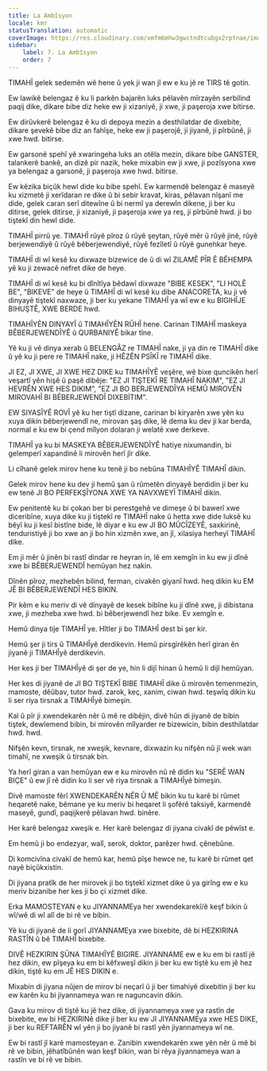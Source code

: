 ```yaml
---
title: La Ambîsyon
locale: kmr
statusTranslation: automatic
coverImage: https://res.cloudinary.com/xmfm6mhw3gwctndtcubgx2rptnae/image/upload/v1740337243/small_cover_educacion_fundamental_a051170f1c.webp
sidebar:
    label: 7. La Ambîsyon
    order: 7
---
```

TIMAHÎ gelek sedemên wê hene û yek ji wan jî ew e ku jê re TIRS tê gotin.

Ew lawikê belengaz ê ku li parkên bajarên luks pêlavên mîrzayên serbilind paqij dike, dikare bibe diz heke ew ji xizaniyê, ji xwe, ji paşeroja xwe bitirse.

Ew dirûvkerê belengaz ê ku di depoya mezin a desthilatdar de dixebite, dikare şevekê bibe diz an fahîşe, heke ew ji paşerojê, ji jiyanê, ji pîrbûnê, ji xwe hwd. bitirse.

Ew garsonê spehî yê xwaringeha luks an otêla mezin, dikare bibe GANSTER, talankerê bankê, an dizê pir nazik, heke mixabin ew ji xwe, ji pozîsyona xwe ya belengaz a garsonê, ji paşeroja xwe hwd. bitirse.

Ew kêzika biçûk hewl dide ku bibe spehî. Ew karmendê belengaz ê maseyê ku xizmetê ji xerîdaran re dike û bi sebir kravat, kiras, pêlavan nîşanî me dide, gelek caran serî ditewîne û bi nermî ya derewîn dikene, ji ber ku ditirse, gelek ditirse, ji xizaniyê, ji paşeroja xwe ya reş, ji pîrbûnê hwd. ji bo tiştekî din hewl dide.

TIMAHÎ pirrû ye. TIMAHÎ rûyê pîroz û rûyê şeytan, rûyê mêr û rûyê jinê, rûyê berjewendiyê û rûyê bêberjewendiyê, rûyê fezîletî û rûyê gunehkar heye.

TIMAHÎ di wî kesê ku dixwaze bizewice de û di wî ZILAMÊ PÎR Ê BÊHEMPA yê ku ji zewacê nefret dike de heye.

TIMAHÎ di wî kesê ku bi dînîtîya bêdawî dixwaze "BIBE KESEK", "LI HOLÊ BE", "BIKEVE" de heye û TIMAHÎ di wî kesê ku dibe ANACORETA, ku ji vê dinyayê tiştekî naxwaze, ji ber ku yekane TIMAHÎ ya wî ew e ku BIGIHÎJE BIHUŞTÊ, XWE BERDE hwd.

TIMAHÎYÊN DINYAYÎ û TIMAHÎYÊN RÛHÎ hene. Carinan TIMAHÎ maskeya BÊBERJEWENDÎYÊ û QURBANIYÊ bikar tîne.

Yê ku ji vê dinya xerab û BELENGÂZ re TIMAHÎ nake, ji ya din re TIMAHÎ dike û yê ku ji pere re TIMAHÎ nake, ji HÊZÊN PSÎKÎ re TIMAHÎ dike.

JI EZ, JI XWE, JI XWE HEZ DIKE ku TIMAHÎYÊ veşêre, wê bixe quncikên herî veşartî yên hişê û paşê dibêje: "EZ JI TIŞTEKÎ RE TIMAHÎ NAKIM", "EZ JI HEVRÊN XWE HES DIKIM", "EZ JI BO BERJEWENDÎYA HEMÛ MIROVÊN MIROVAHÎ BI BÊBERJEWENDÎ DIXEBİTIM".

EW SIYASÎYÊ ROVÎ yê ku her tiştî dizane, carinan bi kiryarên xwe yên ku xuya dikin bêberjewendî ne, mirovan şaş dike, lê dema ku dev ji kar berda, normal e ku ew bi çend mîlyon dolaran ji welatê xwe derkeve.

TIMAHÎ ya ku bi MASKEYA BÊBERJEWENDÎYÊ hatiye nixumandin, bi gelemperî xapandinê li mirovên herî jîr dike.

Li cîhanê gelek mirov hene ku tenê ji bo nebûna TIMAHÎYÊ TIMAHÎ dikin.

Gelek mirov hene ku dev ji hemû şan û rûmetên dinyayê berdidin ji ber ku ew tenê JI BO PERFEKŞÎYONA XWE YA NAVXWEYÎ TIMAHÎ dikin.

Ew penitentê ku bi çokan ber bi perestgehê ve dimeşe û bi bawerî xwe diceribîne, xuya dike ku ji tiştekî re TIMAHÎ nake û hetta xwe dide luksê ku bêyî ku ji kesî bistîne bide, lê diyar e ku ew JI BO MÛCÎZEYÊ, saxkirinê, tenduristiyê ji bo xwe an ji bo hin xizmên xwe, an jî, xilasiya herheyî TIMAHÎ dike.

Em ji mêr û jinên bi rastî dindar re heyran in, lê em xemgîn in ku ew ji dînê xwe bi BÊBERJEWENDÎ hemûyan hez nakin.

Dînên pîroz, mezhebên bilind, ferman, civakên giyanî hwd. heq dikin ku EM JÊ BI BÊBERJEWENDÎ HES BIKIN.

Pir kêm e ku meriv di vê dinyayê de kesek bibîne ku ji dînê xwe, ji dibistana xwe, ji mezheba xwe hwd. bi bêberjewendî hez bike. Ev xemgîn e.

Hemû dinya tije TIMAHÎ ye. Hîtler ji bo TIMAHÎ dest bi şer kir.

Hemû şer ji tirs û TIMAHÎyê derdikevin. Hemû pirsgirêkên herî giran ên jiyanê ji TIMAHÎyê derdikevin.

Her kes ji ber TIMAHÎyê di şer de ye, hin li dijî hinan û hemû li dijî hemûyan.

Her kes di jiyanê de JI BO TIŞTEKÎ BIBE TIMAHÎ dike û mirovên temenmezin, mamoste, dêûbav, tutor hwd. zarok, keç, xanim, ciwan hwd. teşwîq dikin ku li ser riya tirsnak a TIMAHÎyê bimeşin.

Kal û pîr ji xwendekarên nêr û mê re dibêjin, divê hûn di jiyanê de bibin tiştek, dewlemend bibin, bi mirovên mîlyarder re bizewicin, bibin desthilatdar hwd. hwd.

Nifşên kevn, tirsnak, ne xweşik, kevnare, dixwazin ku nifşên nû jî wek wan timahî, ne xweşik û tirsnak bin.

Ya herî giran a van hemûyan ew e ku mirovên nû rê didin ku "SERÊ WAN BIÇE" û ew jî rê didin ku li ser vê riya tirsnak a TIMAHÎyê bimeşin.

Divê mamoste fêrî XWENDEKARÊN NÊR Û MÊ bikin ku tu karê bi rûmet heqaretê nake, bêmane ye ku meriv bi heqaret li şofêrê taksiyê, karmendê maseyê, gundî, paqijkerê pêlavan hwd. binêre.

Her karê belengaz xweşik e. Her karê belengaz di jiyana civakî de pêwîst e.

Em hemû ji bo endezyar, walî, serok, doktor, parêzer hwd. çênebûne.

Di komcivîna civakî de hemû kar, hemû pîşe hewce ne, tu karê bi rûmet qet nayê biçûkxistin.

Di jiyana pratîk de her mirovek ji bo tiştekî xizmet dike û ya girîng ew e ku meriv bizanibe her kes ji bo çi xizmet dike.

Erka MAMOSTEYAN e ku JIYANNAMEya her xwendekarekî/ê keşf bikin û wî/wê di wî alî de bi rê ve bibin.

Yê ku di jiyanê de li gorî JIYANNAMEya xwe bixebite, dê bi HEZKIRINA RASTÎN û bê TIMAHÎ bixebite.

DIVÊ HEZKIRIN ŞÛNA TIMAHÎYÊ BIGIRE. JIYANNAME ew e ku em bi rastî jê hez dikin, ew pîşeya ku em bi kêfxweşî dikin ji ber ku ew tiştê ku em jê hez dikin, tiştê ku em JÊ HES DIKIN e.

Mixabin di jiyana nûjen de mirov bi neçarî û ji ber timahiyê dixebitin ji ber ku ew karên ku bi jiyannameya wan re naguncavin dikin.

Gava ku mirov di tiştê ku jê hez dike, di jiyannameya xwe ya rastîn de bixebite, ew bi HEZKIRINê dike ji ber ku ew JI JIYANNAMEya xwe HES DIKE, ji ber ku REFTARÊN wî yên ji bo jiyanê bi rastî yên jiyannameya wî ne.

Ew bi rastî jî karê mamosteyan e. Zanibin xwendekarên xwe yên nêr û mê bi rê ve bibin, jêhatîbûnên wan keşf bikin, wan bi rêya jiyannameya wan a rastîn ve bi rê ve bibin.

